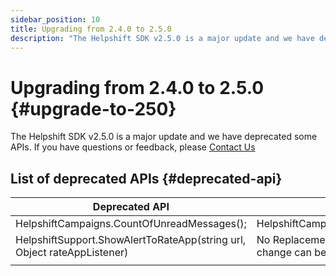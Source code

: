 ```yaml
---
sidebar_position: 10
title: Upgrading from 2.4.0 to 2.5.0
description: "The Helpshift SDK v2.5.0 is a major update and we have deprecated some APIs. If you have questions or feedback, please Contact Us"
---
```




# Upgrading from 2.4.0 to 2.5.0 {#upgrade-to-250}

<Intro>

The Helpshift SDK v2.5.0 is a major update and we have deprecated some APIs. If you have questions or feedback, please <a href="https://support.helpshift.com/kb/contact/" target="_blank">Contact Us</a>


</Intro>


## List of deprecated APIs {#deprecated-api}
| Deprecated API | New API |
|----------------|---------|
| HelpshiftCampaigns.CountOfUnreadMessages(); | HelpshiftCampaigns.RequestUnreadCampaignsMessagesCount() |
|  HelpshiftSupport.ShowAlertToRateApp(string url, Object rateAppListener) | No Replacement API. An explanation of why we made this change can be found [here](/xamarin/reviews-and-feedback-ios#review-reminder-changes). |
| | |

